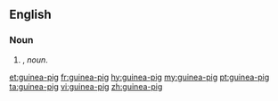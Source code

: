 ==English==

===Noun===
{{head|en|noun}}

# {{attributive of|guinea pig|lang=en|nodot=1}}, ''noun''.

[[et:guinea-pig]]
[[fr:guinea-pig]]
[[hy:guinea-pig]]
[[my:guinea-pig]]
[[pt:guinea-pig]]
[[ta:guinea-pig]]
[[vi:guinea-pig]]
[[zh:guinea-pig]]